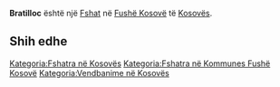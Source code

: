 {{Fshat në Kosovës
 | Emri                = Bratilloc
| sqi_N_name = Bratilloc
| sqi_N_FULL_NAME_RO = Bratilloc
| sqi_N_FULL_NAME_ND_RO = Bratilloc
| sqi_N_SORT_NAME_RG = BRATILLOC
| sqi_N_FULL_NAME_RG = Bratilloc
| sqi_N_FULL_NAME_ND_RG = Bratilloc
| sqi_V_name = Bratillovc
| sqi_V_FULL_NAME_RO = Bratillovc Bratillovcë Bratilloci Bratillofci
| sqi_V_FULL_NAME_ND_RO = Bratillovc Bratillovce Bratilloci Bratillofci
| sqi_V_SORT_NAME_RG = BRATILLOVC BRATILLOVCE BRATILLOCI BRATILLOFCI
| sqi_V_FULL_NAME_RG = Bratillovc Bratillovcë Bratilloci Bratillofci
| sqi_V_FULL_NAME_ND_RG = Bratillovc Bratillovce Bratilloci Bratillofci
| srp_N_name = Bratilovce
| srp_N_FULL_NAME_RO = Bratilovce
| srp_N_FULL_NAME_ND_RO = Bratilovce
| srp_N_SORT_NAME_RG = BRATILOVCE
| srp_N_FULL_NAME_RG = Bratilovce
| srp_N_FULL_NAME_ND_RG = Bratilovce
| srp_NS_name = Братиловце
| srp_NS_FULL_NAME_RO = Братиловце
| srp_NS_FULL_NAME_ND_RO = Братиловце
| srp_NS_SORT_NAME_RG = БРАТИЛОВЦЕ
| srp_NS_FULL_NAME_RG = Братиловце
| srp_NS_FULL_NAME_ND_RG = Братиловце

 | Emri (Rasa dhanore) = 
 | Figura              = 
 | Shteti              = Kosovo
 | Komuna              = Fushë Kosovë
 | Kodi postar         = 
 | Sipërfaqja          = 

 | Popullsia           = 

 | Regj. i popullsisë  = 
 | Dend. e popullsisë  = 
 | Faqja zyrtare       = 
 <!--- Koordinatat ----> 
 | Gjerësia            = 42.633889
 | Gjatësia            = 21.588611
 | Lartësia            = 
}}
'''Bratilloc''' është një [[Fshat]] në [[Fushë Kosovë]] të [[Kosovës]].

<!-- == Gjeografia == -->
<!-- == Historia == -->
<!-- == Demografia == -->
== Shih edhe ==
{{Komuna Fushë Kosovë}}
{{Kosovo-Administrata-Cung}}

[[Kategoria:Fshatra në Kosovës]]
[[Kategoria:Fshatra në Kommunes Fushë Kosovë]]
[[Kategoria:Vendbanime në Kosovës]]
